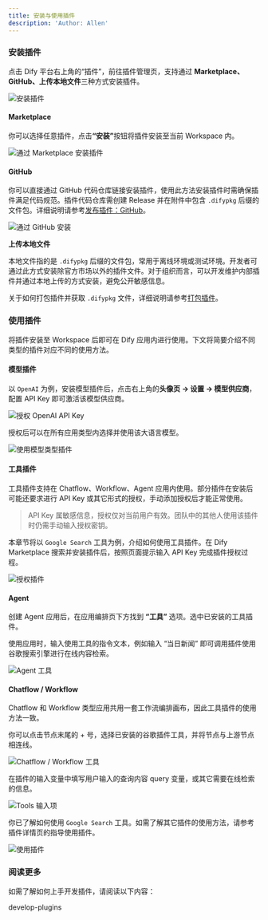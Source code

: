 ```yaml
---
title: 安装与使用插件
description: 'Author: Allen'
---
```



### 安装插件

点击 Dify 平台右上角的“插件”，前往插件管理页，支持通过 **Marketplace、GitHub、上传本地文件**三种方式安装插件。

![安装插件](https://assets-docs.dify.ai/2025/01/a56c40245090d9252557dcc6f4064a14.png)

#### Marketplace

你可以选择任意插件，点&#x51FB;**“安装”**&#x6309;钮将插件安装至当前 Workspace 内。

![通过 Marketplace 安装插件](https://assets-docs.dify.ai/2025/01/6ae8b661b7fa01b228a954d00ef552f3.png)

#### GitHub

你可以直接通过 GitHub 代码仓库链接安装插件，使用此方法安装插件时需确保插件满足代码规范。插件代码仓库需创建 Release 并在附件中包含 `.difypkg` 后缀的文件包。详细说明请参考[发布插件：GitHub](/en/../publish-plugins/publish-plugin-on-personal-github-repo)。

![通过 GitHub 安装](https://assets-docs.dify.ai/2025/01/4026a12a915e3fe9bd057d8827acfdce.png)

**上传本地文件**

本地文件指的是 `.difypkg` 后缀的文件包，常用于离线环境或测试环境。开发者可通过此方式安装除官方市场以外的插件文件。对于组织而言，可以开发维护内部插件并通过本地上传的方式安装，避免公开敏感信息。

关于如何打包插件并获取 `.difypkg` 文件，详细说明请参考[打包插件](/en/../publish-plugins/package-plugin-file-and-publish)。

### 使用插件

将插件安装至 Workspace 后即可在 Dify 应用内进行使用。下文将简要介绍不同类型的插件对应不同的使用方法。

#### 模型插件

以 `OpenAI` 为例，安装模型插件后，点击右上角的**头像页 → 设置 → 模型供应商**，配置 API Key 即可激活该模型供应商。

![授权 OpenAI API Key](https://assets-docs.dify.ai/2025/01/3bf32d49975931e5924baa749aa7812f.png)

授权后可以在所有应用类型内选择并使用该大语言模型。

![使用模型类型插件](https://assets-docs.dify.ai/2024/12/4a38b1ea534ca68515839c518c250d2f.png)

#### 工具插件

工具插件支持在 Chatflow、Workflow、Agent 应用内使用。部分插件在安装后可能还要求进行 API Key 或其它形式的授权，手动添加授权后才能正常使用。

> API Key 属敏感信息，授权仅对当前用户有效。团队中的其他人使用该插件时仍需手动输入授权密钥。

本章节将以 `Google Search` 工具为例，介绍如何使用工具插件。在 Dify Marketplace 搜索并安装插件后，按照页面提示输入 API Key 完成插件授权过程。

![授权插件](https://assets-docs.dify.ai/2024/11/972de4c9fa00f792a1ab734b080aafdc.png)

#### Agent

创建 Agent 应用后，在应用编排页下方找到 **“工具”** 选项。选中已安装的工具插件。

使用应用时，输入使用工具的指令文本，例如输入 “当日新闻” 即可调用插件使用谷歌搜索引擎进行在线内容检索。

![Agent 工具](https://assets-docs.dify.ai/2024/12/78f833811cb0c3d5cbbb1a941cffc769.png)

#### Chatflow / Workflow

Chatflow 和 Workflow 类型应用共用一套工作流编排画布，因此工具插件的使用方法一致。

你可以点击节点末尾的 + 号，选择已安装的谷歌插件工具，并将节点与上游节点相连线。

![Chatflow / Workflow 工具](https://assets-docs.dify.ai/2024/12/7e7bcf1f9e3acf72c6917ea9de4e4613.png)

在插件的输入变量中填写用户输入的查询内容 query 变量，或其它需要在线检索的信息。

![Tools 输入项](https://assets-docs.dify.ai/2024/12/a67c4cffd8fdf33297d462b2e6d01d27.png)

你已了解如何使用 `Google Search` 工具。如需了解其它插件的使用方法，请参考插件详情页的指导使用插件。

![使用插件](https://assets-docs.dify.ai/2025/01/9d826302637638f705a94f73bd653958.png)

### 阅读更多

如需了解如何上手开发插件，请阅读以下内容：

<Card title="插件开发" icon="link" href="./develop-plugins/README">
  develop-plugins
</Card>
